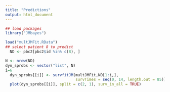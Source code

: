 ```yaml
---
title: "Predictions"
output: html_document
---
```




```r

## load packages
library("JMbayes")

load("multJMFit.RData")
## select patient 8 to predict
  ND <- pbc2[pbc2$id %in% c(8), ]

N <- nrow(ND)
dyn_sprobs <- vector("list", N)
i=6
  dyn_sprobs[[i]] <- survfitJM(multJMFit,ND[1:i,], 
                               survTimes = seq(0, 14, length.out = 85))
  plot(dyn_sprobs[[i]], split = c(2, 1), surv_in_all = TRUE)


```
